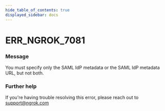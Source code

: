 ```yaml
---
hide_table_of_contents: true
displayed_sidebar: docs
---
```



# ERR_NGROK_7081

### Message

You must specify only the SAML IdP metadata or the SAML IdP metadata URL, but not both.

<ErrorDetails error="err_ngrok_7081" />

### Further help

If you're having trouble resolving this error, please reach out to [support@ngrok.com](mailto:support@ngrok.com?subject=Help%20with%20ERR_NGROK_7081)

